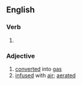 ==English==

===Verb===
{{head|en|verb form}}

# {{en-past of|aerify}}

===Adjective===
{{en-adj}}

# [[converted]] into [[gas]]
# [[infused]] with [[air]]; [[aerated]]